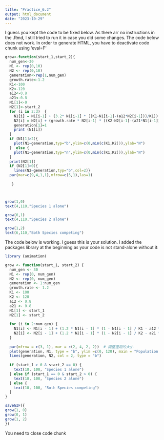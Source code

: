 ```yaml
---
title: "Practice_6.2"
output: html_document
date: "2023-10-29"
---
```


I guess you kept the code to be fixed below. As there arr no instructions in the .Rmd, I still tried to run it in case you did some changes. The code below does not work. In order to generate HTML, you have to deactivate code chunk using  'eval=F' 


```r
grow<-function(start_1,start_2){
  num_gen<-30
  N1 <- rep(0,10)
  N2 <- rep(0,10)
  generation<-rep(1,num_gen)
  growth.rate<-1.2
  K1<-100
  K2<-120
  a12<-0.8
  a21<-0.8
  N1[1]<-0
  N2[1]<-start_2
  for (i in 2:3)  {
    N1[i] = N1[i-1] + (3.2* N1[i-1] * ((K1-N1[i-1]-(a12*N2[i-1]))/K1))
    N2[i] = N2[i] + (growth.rate * N2[i-1] * ((K2-N2[i-1]-(a21*N1[i-1]))*K2))
    generation[1]=1
    print (N1[i])
  }
  if (N1[1]>2){
    plot(N1~generation,typ="b",ylim=c(0,min(c(K1,K2))),ylab="N")
  }  else {
    plot(N1~generation,typ="n",ylim=c(0,min(c(K1,K2))),ylab="N")
  }
  print(N2[1])
  if (N2[1]>0){
    lines(N2~generation,typ="b",col=2)}
  par(mar=c(9,4,1,1),mfrow=c(5,1),las=1)
 
   }



grow(1,0)
text(4,110,"Species 1 alone")

grow(0,1)
text(4,110,"Species 2 alone")

grow(1,2)
text(6,110,"Both Species competing")

```

The code below is working. I guess this is your solution. I added the packages library at the beginning as your code is not stand-alone without it:

```r
library (animation)

grow <- function(start_1, start_2) {
  num_gen <- 30
  N1 <- rep(0, num_gen)
  N2 <- rep(0, num_gen)
  generation <- 1:num_gen
  growth.rate <- 1.2
  K1 <- 100
  K2 <- 120
  a12 <- 0.8
  a21 <- 0.8
  N1[1] <- start_1
  N2[1] <- start_2
  
  for (i in 2:num_gen) {
    N1[i] <- N1[i - 1] + (1.2 * N1[i - 1] * (1 - N1[i - 1] / K1 - a12 * N2[i - 1] / K1))
    N2[i] <- N2[i - 1] + (1.2 * N2[i - 1] * (1 - N2[i - 1] / K2 - a21 * N1[i - 1] / K2))
  }
  
  par(mfrow = c(3, 1), mar = c(2, 4, 2, 2))  # 調整邊距的大小
  plot(generation, N1, type = "b", ylim =c(0, 120), main = "Population Dynamics")
  lines(generation, N2, col = 2, type = "b")
  
  if (start_1 > 0 & start_2 == 0) {
    text(10, 100, "Species 1 alone")
  } else if (start_1 == 0 & start_2 > 0) {
    text(10, 100, "Species 2 alone")
  } else {
    text(10, 100, "Both Species competing")
  }
}

saveGIF({
grow(1, 0)
grow(0, 1)
grow(1, 2)
})

```

You need to close code chunk
